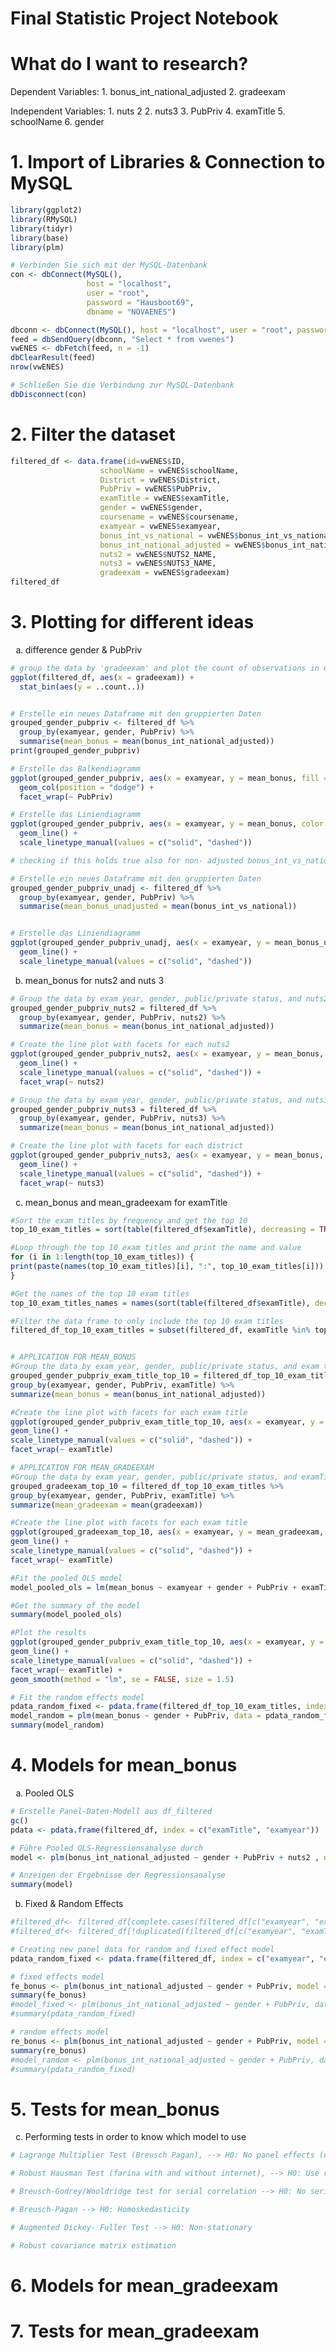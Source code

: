 # Final Statistic Project Notebook



# What do I want to research? 
Dependent Variables: 
1. bonus_int_national_adjusted
2. gradeexam

Independent Variables:
1. nuts 2
2. nuts3
3. PubPriv
4. examTitle
5. schoolName
6. gender



# 1. Import of Libraries & Connection to MySQL
```r
library(ggplot2)
library(RMySQL)
library(tidyr)
library(base)
library(plm)
```
```r
# Verbinden Sie sich mit der MySQL-Datenbank
con <- dbConnect(MySQL(),
                 host = "localhost",
                 user = "root",
                 password = "Hausboot69",
                 dbname = "NOVAENES")

dbconn <- dbConnect(MySQL(), host = "localhost", user = "root", password = "Hausboot69", dbname = "NOVAENES");
feed = dbSendQuery(dbconn, "Select * from vwenes")
vwENES <- dbFetch(feed, n = -1)
dbClearResult(feed)
nrow(vwENES)

# Schließen Sie die Verbindung zur MySQL-Datenbank
dbDisconnect(con)
```

# 2. Filter the dataset

```r
filtered_df <- data.frame(id=vwENES$ID,
                    schoolName = vwENES$schoolName,
                    District = vwENES$District,
                    PubPriv = vwENES$PubPriv,
                    examTitle = vwENES$examTitle,
                    gender = vwENES$gender,
                    coursename = vwENES$coursename,
                    examyear = vwENES$examyear,
                    bonus_int_vs_national = vwENES$bonus_int_vs_national,
                    bonus_int_national_adjusted = vwENES$bonus_int_national_adjusted,
                    nuts2 = vwENES$NUTS2_NAME,
                    nuts3 = vwENES$NUTS3_NAME, 
                    gradeexam = vwENES$gradeexam)
filtered_df
```


# 3. Plotting for different ideas
a) difference gender & PubPriv
```r
# group the data by 'gradeexam' and plot the count of observations in each group
ggplot(filtered_df, aes(x = gradeexam)) +
  stat_bin(aes(y = ..count..))


# Erstelle ein neues Dataframe mit den gruppierten Daten
grouped_gender_pubpriv <- filtered_df %>%
  group_by(examyear, gender, PubPriv) %>%
  summarise(mean_bonus = mean(bonus_int_national_adjusted))
print(grouped_gender_pubpriv)

# Erstelle das Balkendiagramm
ggplot(grouped_gender_pubpriv, aes(x = examyear, y = mean_bonus, fill = gender)) +
  geom_col(position = "dodge") +
  facet_wrap(~ PubPriv)

# Erstelle das Liniendiagramm
ggplot(grouped_gender_pubpriv, aes(x = examyear, y = mean_bonus, color = gender, linetype = PubPriv)) +
  geom_line() +
  scale_linetype_manual(values = c("solid", "dashed"))

# checking if this holds true also for non- adjusted bonus_int_vs_national

# Erstelle ein neues Dataframe mit den gruppierten Daten
grouped_gender_pubpriv_unadj <- filtered_df %>%
  group_by(examyear, gender, PubPriv) %>%
  summarise(mean_bonus_unadjusted = mean(bonus_int_vs_national))


# Erstelle das Liniendiagramm
ggplot(grouped_gender_pubpriv_unadj, aes(x = examyear, y = mean_bonus_unadjusted, color = gender, linetype = PubPriv)) +
  geom_line() +
  scale_linetype_manual(values = c("solid", "dashed"))
```
b) mean_bonus for nuts2 and nuts 3
```r
# Group the data by exam year, gender, public/private status, and nuts2
grouped_gender_pubpriv_nuts2 = filtered_df %>%
  group_by(examyear, gender, PubPriv, nuts2) %>%
  summarize(mean_bonus = mean(bonus_int_national_adjusted))

# Create the line plot with facets for each nuts2
ggplot(grouped_gender_pubpriv_nuts2, aes(x = examyear, y = mean_bonus, color = gender, linetype = PubPriv)) +
  geom_line() +
  scale_linetype_manual(values = c("solid", "dashed")) +
  facet_wrap(~ nuts2)

# Group the data by exam year, gender, public/private status, and nuts3
grouped_gender_pubpriv_nuts3 = filtered_df %>%
  group_by(examyear, gender, PubPriv, nuts3) %>%
  summarize(mean_bonus = mean(bonus_int_national_adjusted))

# Create the line plot with facets for each district
ggplot(grouped_gender_pubpriv_nuts3, aes(x = examyear, y = mean_bonus, color = gender, linetype = PubPriv)) +
  geom_line() +
  scale_linetype_manual(values = c("solid", "dashed")) +
  facet_wrap(~ nuts3)
```
c) mean_bonus and mean_gradeexam for examTitle
```r
#Sort the exam titles by frequency and get the top 10
top_10_exam_titles = sort(table(filtered_df$examTitle), decreasing = TRUE)[1:8]

#Loop through the top 10 exam titles and print the name and value
for (i in 1:length(top_10_exam_titles)) {
print(paste(names(top_10_exam_titles)[i], ":", top_10_exam_titles[i]))
}

#Get the names of the top 10 exam titles
top_10_exam_titles_names = names(sort(table(filtered_df$examTitle), decreasing = TRUE)[1:8])

#Filter the data frame to only include the top 10 exam titles
filtered_df_top_10_exam_titles = subset(filtered_df, examTitle %in% top_10_exam_titles_names)


# APPLICATION FOR MEAN_BONUS
#Group the data by exam year, gender, public/private status, and exam title
grouped_gender_pubpriv_exam_title_top_10 = filtered_df_top_10_exam_titles %>%
group_by(examyear, gender, PubPriv, examTitle) %>%
summarize(mean_bonus = mean(bonus_int_national_adjusted))

#Create the line plot with facets for each exam title
ggplot(grouped_gender_pubpriv_exam_title_top_10, aes(x = examyear, y = mean_bonus, color = gender, linetype = PubPriv)) +
geom_line() +
scale_linetype_manual(values = c("solid", "dashed")) +
facet_wrap(~ examTitle)

# APPLICATION FOR MEAN_GRADEEXAM
#Group the data by exam year, gender, public/private status, and examTitle
grouped_gradeexam_top_10 = filtered_df_top_10_exam_titles %>%
group_by(examyear, gender, PubPriv, examTitle) %>%
summarize(mean_gradeexam = mean(gradeexam))

#Create the line plot with facets for each exam title
ggplot(grouped_gradeexam_top_10, aes(x = examyear, y = mean_gradeexam, color = gender, linetype = PubPriv)) +
geom_line() +
scale_linetype_manual(values = c("solid", "dashed")) +
facet_wrap(~ examTitle)

```
```r
#Fit the pooled OLS model
model_pooled_ols = lm(mean_bonus ~ examyear + gender + PubPriv + examTitle, data = grouped_gender_pubpriv_exam_title_top_10)

#Get the summary of the model
summary(model_pooled_ols)

#Plot the results
ggplot(grouped_gender_pubpriv_exam_title_top_10, aes(x = examyear, y = mean_bonus, color = gender, linetype = PubPriv)) +
geom_line() +
scale_linetype_manual(values = c("solid", "dashed")) +
facet_wrap(~ examTitle) +
geom_smooth(method = "lm", se = FALSE, size = 1.5)


```
```r
# Fit the random effects model
pdata_random_fixed <- pdata.frame(filtered_df_top_10_exam_titles, index = c("examyear", "examTitle"))
model_random = plm(mean_bonus ~ gender + PubPriv, data = pdata_random_fixed, model = "random")
summary(model_random)

```


# 4. Models for mean_bonus
a) Pooled OLS
```r
# Erstelle Panel-Daten-Modell aus df_filtered
gc()
pdata <- pdata.frame(filtered_df, index = c("examTitle", "examyear"))

# Führe Pooled OLS-Regressionsanalyse durch
model <- plm(bonus_int_national_adjusted ~ gender + PubPriv + nuts2 , data = pdata, model = "pooling")

# Anzeigen der Ergebnisse der Regressionsanalyse
summary(model)
```
b) Fixed & Random Effects
```r
#filtered_df<- filtered_df[complete.cases(filtered_df[c("examyear", "examTitle")]),]
#filtered_df<- filtered_df[!duplicated(filtered_df[c("examyear", "examTitle")]), ]

# Creating new panel data for random and fixed effect model
pdata_random_fixed <- pdata.frame(filtered_df, index = c("examyear", "examTitle"))

# fixed effects model
fe_bonus <- plm(bonus_int_national_adjusted ~ gender + PubPriv, model = "within", data=pdata_random_fixed)
summary(fe_bonus)
#model_fixed <- plm(bonus_int_national_adjusted ~ gender + PubPriv, data = pdata_fixed, model = "within")
#summary(pdata_random_fixed)

# random effects model
re_bonus <- plm(bonus_int_national_adjusted ~ gender + PubPriv, model = "random", data=pdata_random_fixed)
summary(re_bonus)
#model_random <- plm(bonus_int_national_adjusted ~ gender + PubPriv, data = pdata_random, model = "random")
#summary(pdata_random_fixed)
```


# 5. Tests for mean_bonus
c) Performing tests in order to know which model to use
```r
# Lagrange Multiplier Test (Breusch Pagan), --> H0: No panel effects (use OLS)

# Robust Hausman Test (farina with and without internet), --> H0: Use random effects

# Breusch-Godrey/Wooldridge test for serial correlation --> H0: No serial correlation

# Breusch-Pagan --> H0: Homoskedasticity

# Augmented Dickey- Fuller Test --> H0: Non-stationary

# Robust covariance matrix estimation

```




# 6. Models for mean_gradeexam
# 7. Tests for mean_gradeexam

